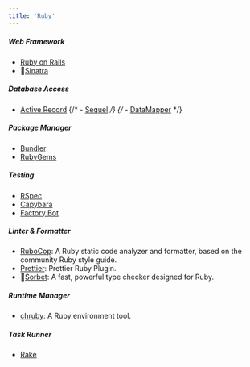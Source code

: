 ```yaml
---
title: 'Ruby'
---
```


##### Web Framework

- [Ruby on Rails](https://www.rubyonrails.org/)
- 👀[Sinatra](https://sinatrarb.com/)

##### Database Access

- [Active Record](https://guides.rubyonrails.org/active_record_basics.html)
  {/* - [Sequel](https://www.sequel.jeremyevans.net/) */}
  {/* - [DataMapper](https://datamapper.org/) */}

##### Package Manager

- [Bundler](https://bundler.io/)
- [RubyGems](https://rubygems.org/)

##### Testing

- [RSpec](https://rspec.info/)
- [Capybara](https://www.capybara.com/)
- [Factory Bot](https://thoughtbot.com/)

##### Linter & Formatter

- [RuboCop](https://www.rubocop.org/): A Ruby static code analyzer and formatter, based on the community Ruby style guide.
- [Prettier](https://github.com/prettier/plugin-ruby): Prettier Ruby Plugin.
- 👀[Sorbet](https://sorbet.org/): A fast, powerful type checker designed for Ruby.

##### Runtime Manager

- [chruby](https://github.com/postmodern/chruby/): A Ruby environment tool.

##### Task Runner

- [Rake](https://ruby.github.io/rake/)
